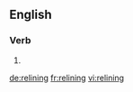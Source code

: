 ==English==

===Verb===
{{head|en|present participle}}

# {{present participle of|reline|lang=en|nocat=1}}

[[de:relining]]
[[fr:relining]]
[[vi:relining]]